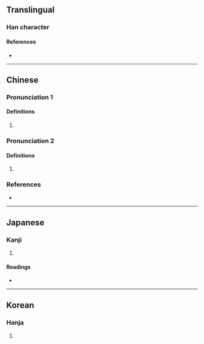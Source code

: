 {{character info}}
==Translingual==

===Han character===
{{Han char|rn=9|rad=人|as=10|sn=12|four=25247|canj=OTTB|ids=⿰亻冓}}

====References====
* {{Han ref|kx=0112.260|dkj=00946|dj=0240.100|hdz=10200.010|uh=508B|ud=20619|bh=D855|bd=55381}}

----

==Chinese==
{{zh-forms}}

===Pronunciation 1===
{{zh-pron
|m=jiǎng
|c=gong2
|mc=y
|oc=y
|cat=
}}

====Definitions====
{{zh-hanzi}}

# {{zh-only|𠈵傋}}

===Pronunciation 2===
{{zh-pron
|m=gòu
|c=gau3
|mc=
|oc=
|cat=
}}

====Definitions====
{{zh-hanzi}}

# {{zh-only|傋霿}}

===References===
* {{R:yue:Hanzi}}

----

==Japanese==

===Kanji===
{{ja-kanji|grade=|rs=人10}}

# {{rfdef|ja|sort=人10}}

====Readings====
* {{ja-readings|on=[[こう]] (kō), [[く]] (ku)|kun=[[へつらわぬ]] (hetsurawanu), [[おろか]] (oroka)}}

----

==Korean==

===Hanja===
{{ko-hanja|hangeul=강|rv=gang|mr=kang}}

# {{rfdef|ko|sort=人10}}